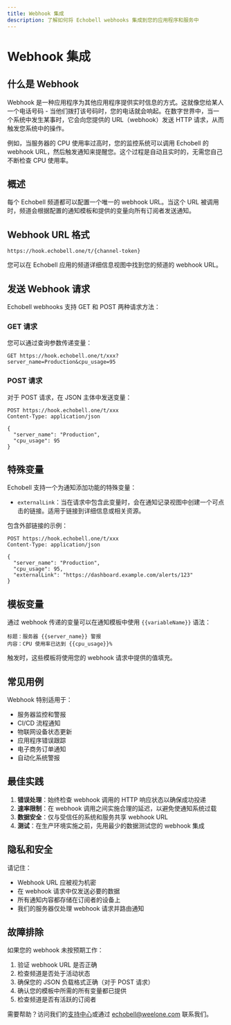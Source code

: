 ```yaml
---
title: Webhook 集成
description: 了解如何将 Echobell webhooks 集成到您的应用程序和服务中
---
```


# Webhook 集成

## 什么是 Webhook

Webhook 是一种应用程序为其他应用程序提供实时信息的方式。这就像您给某人一个电话号码 - 当他们拨打该号码时，您的电话就会响起。在数字世界中，当一个系统中发生某事时，它会向您提供的 URL（webhook）发送 HTTP 请求，从而触发您系统中的操作。

例如，当服务器的 CPU 使用率过高时，您的监控系统可以调用 Echobell 的 webhook URL，然后触发通知来提醒您。这个过程是自动且实时的，无需您自己不断检查 CPU 使用率。

## 概述

每个 Echobell 频道都可以配置一个唯一的 webhook URL。当这个 URL 被调用时，频道会根据配置的通知模板和提供的变量向所有订阅者发送通知。

## Webhook URL 格式

```
https://hook.echobell.one/t/{channel-token}
```

您可以在 Echobell 应用的频道详细信息视图中找到您的频道的 webhook URL。

## 发送 Webhook 请求

Echobell webhooks 支持 GET 和 POST 两种请求方法：

### GET 请求

您可以通过查询参数传递变量：

```http
GET https://hook.echobell.one/t/xxx?server_name=Production&cpu_usage=95
```

### POST 请求

对于 POST 请求，在 JSON 主体中发送变量：

```http
POST https://hook.echobell.one/t/xxx
Content-Type: application/json

{
  "server_name": "Production",
  "cpu_usage": 95
}
```

## 特殊变量

Echobell 支持一个为通知添加功能的特殊变量：

- `externalLink`：当在请求中包含此变量时，会在通知记录视图中创建一个可点击的链接。适用于链接到详细信息或相关资源。

包含外部链接的示例：

```http
POST https://hook.echobell.one/t/xxx
Content-Type: application/json

{
  "server_name": "Production",
  "cpu_usage": 95,
  "externalLink": "https://dashboard.example.com/alerts/123"
}
```

## 模板变量

通过 webhook 传递的变量可以在通知模板中使用 `{{variableName}}` 语法：

```
标题：服务器 {{server_name}} 警报
内容：CPU 使用率已达到 {{cpu_usage}}%
```

触发时，这些模板将使用您的 webhook 请求中提供的值填充。

## 常见用例

Webhook 特别适用于：

- 服务器监控和警报
- CI/CD 流程通知
- 物联网设备状态更新
- 应用程序错误跟踪
- 电子商务订单通知
- 自动化系统警报

## 最佳实践

1. **错误处理**：始终检查 webhook 调用的 HTTP 响应状态以确保成功投递
2. **速率限制**：在 webhook 调用之间实施合理的延迟，以避免使通知系统过载
3. **数据安全**：仅与受信任的系统和服务共享 webhook URL
4. **测试**：在生产环境实施之前，先用最少的数据测试您的 webhook 集成

## 隐私和安全

请记住：

- Webhook URL 应被视为机密
- 在 webhook 请求中仅发送必要的数据
- 所有通知内容都存储在订阅者的设备上
- 我们的服务器仅处理 webhook 请求并路由通知

## 故障排除

如果您的 webhook 未按预期工作：

1. 验证 webhook URL 是否正确
2. 检查频道是否处于活动状态
3. 确保您的 JSON 负载格式正确（对于 POST 请求）
4. 确认您的模板中所需的所有变量都已提供
5. 检查频道是否有活跃的订阅者

需要帮助？访问我们的[支持中心](/zh/docs/support)或通过 echobell@weelone.com 联系我们。
